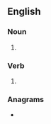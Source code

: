==English==

===Noun===
{{head|en|noun plural form}}

# {{plural of|pinwheel|lang=en}}

===Verb===
{{head|en|verb form}}

# {{en-third-person singular of|pinwheel}}

===Anagrams===
* {{anagrams|en|wheelspin}}